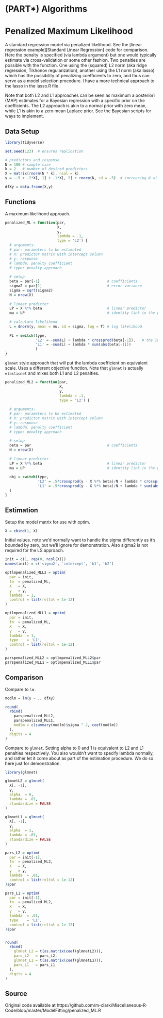 # (PART\*)  Algorithms {-}


# Penalized Maximum Likelihood



A standard regression model via penalized likelihood.  See the [linear regression example][Standard Linear Regression]
code for comparison. Here the penalty is specified (via lambda argument) but
one would typically estimate via cross-validation or some other fashion. Two
penalties are possible with the function.  One using the (squared) L2 norm
(aka ridge regression, Tikhonov regularization), another using the L1 norm
(aka lasso) which has the possibility of penalizing coefficients to zero, and
thus can serve as a model selection procedure. I have a more technical
approach to the lasso in the lasso.R file.

Note that both L2 and L1 approaches can be seen as maximum a posteriori (MAP)
estimates for a Bayesian regression with a specific prior on the
coefficients. The L2 approach is akin to a normal prior with zero mean, while
L1 is akin to a zero mean Laplace prior.  See the Bayesian scripts for ways
to implement.




##  Data Setup

```r
library(tidyverse)

set.seed(123)  # ensures replication

# predictors and response
N = 100 # sample size
k = 2   # number of desired predictors
X = matrix(rnorm(N * k), ncol = k)  
y = -.5 + .2*X[, 1] + .1*X[, 2] + rnorm(N, sd = .5)  # increasing N will get estimated values closer to these

dfXy = data.frame(X,y)
```






## Functions

A maximum likelihood approach.

```r
penalized_ML = function(par,
                        X,
                        y,
                        lambda = .1,
                        type = 'L2') {
  # arguments- 
  # par: parameters to be estimated
  # X: predictor matrix with intercept column
  # y: response
  # lambda: penalty coefficient
  # type: penalty approach
  
  # setup
  beta = par[-1]                               # coefficients
  sigma2 = par[1]                              # error variance
  sigma = sqrt(sigma2)
  N = nrow(X)
  
  # linear predictor
  LP = X %*% beta                              # linear predictor
  mu = LP                                      # identity link in the glm sense
  
  # calculate likelihood
  L = dnorm(y, mean = mu, sd = sigma, log = T) # log likelihood
  
  PL = switch(type,
              'L2' = -sum(L) + lambda * crossprod(beta[-1]),   # the intercept is not penalized
              'L1' = -sum(L) + lambda * sum(abs(beta[-1]))
              )
}
```





`glmnet` style approach that will put the lambda coefficient on equivalent
scale. Uses a different objective function.  Note that `glmnet` is actually
`elasticnet` and mixes both L1 and L2 penalties.

```r
penalized_ML2 = function(par,
                         X,
                         y,
                         lambda = .1,
                         type = 'L2') {
  
  # arguments- 
  # par: parameters to be estimated
  # X: predictor matrix with intercept column
  # y: response
  # lambda: penalty coefficient
  # type: penalty approach
  
  # setup
  beta = par                                   # coefficients
  N = nrow(X)
  
  # linear predictor
  LP = X %*% beta                              # linear predictor
  mu = LP                                      # identity link in the glm sense
  
  obj = switch(type,
               'L2' = .5*crossprod(y - X %*% beta)/N + lambda * crossprod(beta[-1]),
               'L1' = .5*crossprod(y - X %*% beta)/N + lambda * sum(abs(beta[-1]))
  )
}
```







## Estimation

Setup the model matrix for use with <span class="func" style = "">optim</span>.

```r
X = cbind(1, X)
```



Initial values. note we'd normally want to handle the sigma differently as
it's bounded by zero, but we'll ignore for demonstration. Also sigma2 is not
required for the LS approach.

```r
init = c(1, rep(0, ncol(X)))
names(init) = c('sigma2', 'intercept', 'b1', 'b2')

optlmpenalized_MLL2 = optim(
  par = init,
  fn  = penalized_ML,
  X   = X,
  y   = y,
  lambda  = 1,
  control = list(reltol = 1e-12)
)

optlmpenalized_MLL1 = optim(
  par = init,
  fn  = penalized_ML,
  X   = X,
  y   = y,
  lambda  = 1,
  type    = 'L1',
  control = list(reltol = 1e-12)
)

parspenalized_MLL2 = optlmpenalized_MLL2$par
parspenalized_MLL1 = optlmpenalized_MLL1$par
```






## Comparison
Compare to `lm.`

```r
modlm = lm(y ~ ., dfXy)

round(
  rbind(
    parspenalized_MLL2,
    parspenalized_MLL1,
    modlm = c(summary(modlm)$sigma ^ 2, coef(modlm))
  ), 
  digits = 4
)
```



Compare to `glmnet`. Setting alpha to 0 and 1 is equivalent to L2 and L1
penalties respectively. You also wouldn't want to specify lambda normally,
and rather let it come about as part of the estimation procedure.  We do so
here just for demonstration.


```r
library(glmnet)

glmnetL2 = glmnet(
  X[, -1],
  y,
  alpha  = 0,
  lambda = .01,
  standardize = FALSE
)

glmnetL1 = glmnet(
  X[, -1],
  y,
  alpha  = 1,
  lambda = .01,
  standardize = FALSE
)

pars_L2 = optim(
  par = init[-1],
  fn  = penalized_ML2,
  X   = X,
  y   = y,
  lambda  = .01,
  control = list(reltol = 1e-12)
)$par

pars_L1 = optim(
  par = init[-1],
  fn  = penalized_ML2,
  X   = X,
  y   = y,
  lambda  = .01,
  type    = 'L1',
  control = list(reltol = 1e-12)
)$par


round(
  rbind(
    glmnet_L2 = t(as.matrix(coef(glmnetL2))),
    pars_L2   = pars_L2,
    glmnet_L1 = t(as.matrix(coef(glmnetL1))),
    pars_L1   = pars_L1
  ),
  digits = 4
)
```




## Source

Original code available at https://github.com/m-clark/Miscellaneous-R-Code/blob/master/ModelFitting/penalized_ML.R
